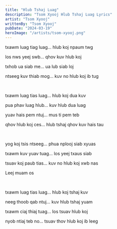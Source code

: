 ```yaml
---
title: "Hlub Tshaj Luag"
description: "Tsom Xyooj Hlub Tshaj Luag Lyrics"
artist: "Tsom Xyooj"
writtenBy: "Tsom Xyooj"
pubDate: "2024-03-19"
heroImage: "/artists/tsom-xyooj.png"
---
```


txawm luag tiag luag... hlub koj npaum twg

los nws yeej swb... qhov kuv hlub koj

txhob ua siab me... ua lub siab loj

ntseeg kuv thiab mog... kuv no hlub koj ib tug

<br />

txawm luag tias luag... hlub koj dua kuv

pua phav luag hlub... kuv hlub dua luag

yuav hais pem ntuj... mus ti pem teb

qhov hlub koj ces... hlub tshaj qhov kuv hais tau

<br />

yog koj tsis ntseeg... phua nplooj siab xyuas

txawm kuv yuav tuag... los yeej txaus siab

tsuav koj paub tias... kuv no hlub koj xwb nas

Leej muam os

<br />

txawm luag tias luag... hlub koj tshaj kuv

neeg thoob qab ntuj... kuv hlub tshaj yuam

txawm ciaj thiaj tuag... los tsuav hlub koj

nyob ntiaj teb no... tsuav thov hlub koj ib leeg
